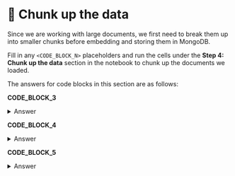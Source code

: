 # 👐 Chunk up the data

Since we are working with large documents, we first need to break them up into smaller chunks before embedding and storing them in MongoDB.

Fill in any `<CODE_BLOCK_N>` placeholders and run the cells under the **Step 4: Chunk up the data** section in the notebook to chunk up the documents we loaded.

The answers for code blocks in this section are as follows:

**CODE_BLOCK_3**

<details>
<summary>Answer</summary>
<div>
```python
RecursiveCharacterTextSplitter.from_tiktoken_encoder(
    encoding_name="cl100k_base", chunk_size=200, chunk_overlap=30
)
```
</div>
</details>

**CODE_BLOCK_4**

<details>
<summary>Answer</summary>
<div>
```python
text_splitter.split_documents(docs)
```
</div>
</details>

**CODE_BLOCK_5**

<details>
<summary>Answer</summary>
<div>
```python
doc.dict() for doc in split_docs
```
</div>
</details>